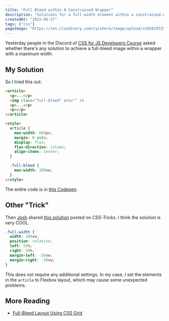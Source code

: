```yaml
---
title: "Full Bleed within A Constrained Wrapper"
description: "Solutions for a full-width element within a constrained-width column, like an edge-to-edge image within a narrower column"
createdAt: "2022-06-27"
tags: ["css"]
pageImage: "https://res.cloudinary.com/cyishere/image/upload/v1656297251/cyishere/blog/full-bleed-ogImage_z7mbvj.png"
---
```


Yesterday people in the Discord of [CSS for JS Developers Course](https://css-for-js.dev) asked whether there's any solution to achieve a full-bleed image within a wrapper with a maximum width.

## My Solution

So I tried this out:

```html
<article>
  <p>...</p>
  <img class="full-bleed" src="" />
  <p>...</p>
  <p></p>
</article>

<style>
  article {
    max-width: 680px;
    margin: 0 auto;
    display: flex;
    flex-direction: column;
    align-items: center;
  }

  .full-bleed {
    max-width: 100vw;
  }
</style>
```

The entire code is in [this Codepen](https://codepen.io/cyishere/pen/RwMbPeX).

## Other "Trick"

Then [Josh](https://www.joshwcomeau.com/) shared [this solution](https://css-tricks.com/full-bleed/) posted on _CSS-Tricks_. I think the solution is very COOL.

```css
.full-width {
  width: 100vw;
  position: relative;
  left: 50%;
  right: 50%;
  margin-left: -50vw;
  margin-right: -50vw;
}
```

This does not require any additional settings. In my case, I set the elements in the `article` to Flexbox layout, which may cause some unexpected problems.

## More Reading

- [Full-Bleed Layout Using CSS Grid](https://www.joshwcomeau.com/css/full-bleed/)
